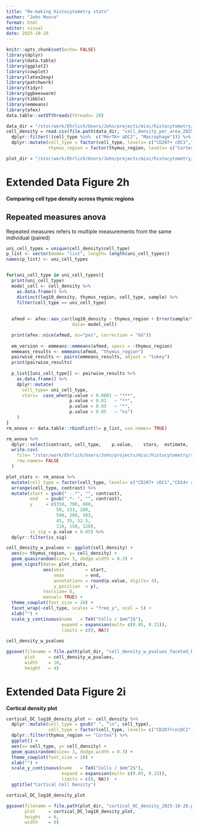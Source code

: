 ```yaml
---
title: "Re-making histocytometry stats"
author: "John Moore"
format: html
editor: visual
date: 2025-10-28
---
```


```r
knitr::opts_chunk$set(echo= FALSE)
library(dplyr)
library(data.table)
library(ggplot2)
library(cowplot)
library(latex2exp)
library(patchwork)
library(tidyr)
library(ggbeeswarm)
library(tibble)
library(emmeans)
library(afex)
data.table::setDTthreads(threads= 20)
```

```r
data_dir = "/stor/work/Ehrlich/Users/John/projects/misc/histocytometry/revision_2025/"
cell_density = read.csv(file.path(data_dir, "cell_density_per_area_2025-10-28.csv")) %>% 
  dplyr::filter(!(cell_type %in%  c("MerTK+ aDC2", "Macrophage"))) %>% 
  dplyr::mutate(cell_type = factor(cell_type, levels= c("CD207+ cDC1","CD14+ cDC2", "aDC1", "aDC2","pDC")),
                thymus_region = factor(thymus_region, levels= c("Cortex", "CMJ", "Medulla")))

plot_dir = "/stor/work/Ehrlich/Users/John/projects/misc/histocytometry/plots/revision_plots/"
```

# Extended Data Figure 2h

**Comparing cell type density across thymic regions**

## Repeated measures anova

Repeated measures refers to multiple measurements from the same individual (paired)

```r
uni_cell_types = unique(cell_density$cell_type)
p_list <- vector(mode= "list", length= length(uni_cell_types))
names(p_list) <- uni_cell_types


for(uni_cell_type in uni_cell_types){
  print(uni_cell_type)
  model_cell <- cell_density %>% 
    as.data.frame() %>%
    distinct(log10_density, thymus_region, cell_type, sample) %>% 
    filter(cell_type == uni_cell_type)
  
  
  afmod <- afex::aov_car(log10_density ~ thymus_region + Error(sample/thymus_region), 
                         data= model_cell)

  print(afex::nice(afmod, es="pes", correction = "GG"))
  
  em_version <- emmeans::emmeans(afmod, specs = ~thymus_region)
  emmeans_results <- emmeans(afmod, "thymus_region")
  pairwise_results <- pairs(emmeans_results, adjust = "tukey")
  print(pairwise_results)
  
  p_list[[uni_cell_type]] <- pairwise_results %>% 
    as.data.frame() %>% 
    dplyr::mutate(
      cell_type= uni_cell_type,
      stars=  case_when(p.value < 0.0001 ~ "***",
                        p.value < 0.01   ~ "**",
                        p.value < 0.05   ~ "*",
                        p.value > 0.05   ~ "ns")
    ) 
}
rm_anova <- data.table::rbindlist(l= p_list, use.names= TRUE)

rm_anova %>% 
  dplyr::select(contrast, cell_type,	p.value,	stars,	estimate,	SE,	df,	t.ratio) %>% 
  write.csv(
    file= "/stor/work/Ehrlich/Users/John/projects/misc/histocytometry/revision_2025/repeated_measures_anova_2025-10-29.csv",
    row.names= FALSE
  )
```

```r
plot_stats <- rm_anova %>% 
  mutate(cell_type = factor(cell_type, levels= c("CD207+ cDC1","CD14+ cDC2", "aDC1", "aDC2", "pDC"))) %>%
  arrange(cell_type, contrast) %>%  
  mutate(start = gsub(" -.*", "", contrast),
         end   = gsub(".*- ", "", contrast),
         y     = c(350, 700, 600,
                   50, 233, 200,
                   500, 200, 583, 
                   45, 35, 52.5, 
                   110, 150, 128),
         is_sig = p.value < 0.05) %>%
  dplyr::filter(is_sig)

cell_density_w_pvalues <- ggplot(cell_density) +
  aes(x= thymus_region, y= cell_density) + 
  geom_quasirandom(size= 3, dodge.width = 0.3) +
  geom_signif(data= plot_stats, 
              aes(xmin        = start, 
                  xmax        = end, 
                  annotations = round(p.value, digits= 4),
                  y_position  = y),
              textsize= 8, 
              manual= TRUE) +
  theme_cowplot(font_size = 20) +
  facet_wrap(~cell_type, scales = "free_y", ncol = 5) +
  xlab("") + 
  scale_y_continuous(name   = TeX("Cells / $mm^2$"),
                     expand = expansion(mult= c(0.05, 0.15)),
                     limits = c(0, NA)) 
  
cell_density_w_pvalues

ggsave(filename = file.path(plot_dir, "cell_density_w_pvalues_faceted_by_cell_type.pdf"),
       plot     = cell_density_w_pvalues, 
       width    = 18,
       height   = 4)
```

# Extended Data Figure 2i

**Cortical density plot**

```r
cortical_DC_log10_density_plot <- cell_density %>% 
  dplyr::mutate(cell_type = gsub(" ", "\n", cell_type),
                cell_type = factor(cell_type, levels= c("CD207+\ncDC1", "CD14+\ncDC2", "aDC1", "aDC2", "pDC"))) %>% 
  dplyr::filter(thymus_region == "Cortex") %>% 
  ggplot() +
  aes(x= cell_type, y= cell_density) + 
  geom_quasirandom(size= 3, dodge.width = 0.3) +
  theme_cowplot(font_size = 20) +
  xlab("") + 
  scale_y_continuous(name   = TeX("Cells / $mm^2$"),
                     expand = expansion(mult= c(0.05, 0.15)),
                     limits = c(0, NA))  +
  ggtitle("Cortical Cell Density") 

cortical_DC_log10_density_plot 

ggsave(filename = file.path(plot_dir, "cortical_DC_density_2025-10-28.pdf"), 
       plot     = cortical_DC_log10_density_plot, 
       height   = 6, 
       width    = 6)
```